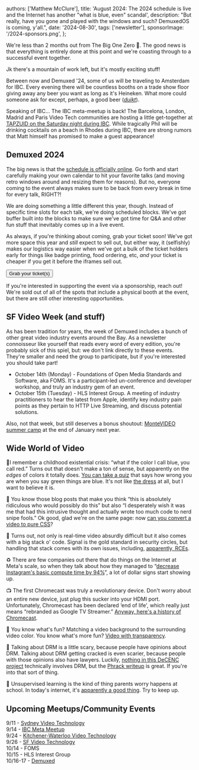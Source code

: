   authors: ['Matthew McClure'],
  title: 'August 2024: The 2024 schedule is live and the Internet has another "what is blue, even" scandal',
  description: "But really, have you gone and played with the windows and such? DemuxedOS is coming, y'all.",
  date: '2024-08-30',
  tags: ['newsletter'],
  sponsorImage: '/2024-sponsors.png',
};


We're less than 2 months out from The Big One Zero 🎂. The good news is that everything is entirely done at this point and we're coasting through to a successful event together.

Jk there's a mountain of work left, but it's mostly exciting stuff\!

Between now and Demuxed '24, some of us will be traveling to Amsterdam for IBC. Every evening there will be countless booths on a trade show floor giving away any beer you want as long as it's Heineken. What more could someone ask for except, perhaps, a good beer ([*duikt*](https://chatgpt.com/share/53db8c4b-6922-48f5-b74c-3beffa4122e3)).

Speaking of IBC… The IBC meta-meetup is back\! The Barcelona, London, Madrid and Paris Video Tech communities are hosting a little get-together at [TAPZUID on the Saturday night during IBC](https://www.linkedin.com/events/metameetup-ibc20247237054958192218115/). While tragically Phil will be drinking cocktails on a beach in Rhodes during IBC, there are strong rumors that Matt himself has promised to make a guest appearance\!

## Demuxed 2024

The big news is that the [schedule is officially online](https://2024.demuxed.com/\#schedule). Go forth and start carefully making your own calendar to hit your favorite talks (and moving retro windows around and resizing them for reasons). But no, everyone coming to the event always makes sure to be back from every break in time for every talk, RIGHT?\!

We are doing something a little different this year, though. Instead of specific time slots for each talk, we're doing scheduled blocks. We've got buffer built into the blocks to make sure we've got time for Q\&A and other fun stuff that inevitably comes up in a live event.

As always, if you're thinking about coming, grab your ticket soon\! We've got more space this year and *still* expect to sell out, but either way, it (selfishly) makes our logistics way easier when we've got a bulk of the ticket holders early for things like badge printing, food ordering, etc, *and* your ticket is cheaper if you get it before the iframes sell out.

<Link href="https://tickets.demuxed.com">
  <Button>Grab your ticket(s)</Button>
</Link>

If you're interested in supporting the event via a sponsorship, reach out\! We're sold out of all of the spots that include a physical booth at the event, but there are still other interesting opportunities.

## SF Video Week (and stuff)

As has been tradition for years, the week of Demuxed includes a bunch of other great video industry events around the Bay. As a newsletter connoisseur like yourself that reads every word of every edition, you're probably sick of this spiel, but: we don't link directly to these events. They're smaller and need the group to participate, but if you're interested you should take part\! 

- October 14th (Monday) \- Foundations of Open Media Standards and Software, aka FOMS. It's a participant-led un-conference and developer workshop, and truly an industry gem of an event.  
- October 15th (Tuesday) \- HLS Interest Group. A meeting of industry practitioners to hear the latest from Apple, identify key industry pain points as they pertain to HTTP Live Streaming, and discuss potential solutions.

Also, not that week, but still deserves a bonus shoutout: [MonteVIDEO summer camp](https://montevideotech.dev/summercamp2025/) at the end of January next year.

## Wide World of Video

💙I remember a childhood existential crisis: “what if the color I call blue, you call red.” Turns out that doesn't make a ton of sense, but apparently on the *edges* of colors it totally does. [You can take a quiz](https://ismy.blue/) that says how wrong you are when you say green things are blue. It's not like [the dress](https://en.wikipedia.org/wiki/The\_dress) at all, but I want to believe it is.

🤔 You know those blog posts that make you think “this is absolutely ridiculous who would possibly do this” but also “I desperately wish it was me that had this intrusive thought and actually wrote too much code to nerd snipe fools.” Ok good, glad we're on the same page: now [can you convert a video to pure CSS](https://dgerrells.com/blog/can-you-convert-a-video-to-pure-css)?

🚨 Turns out, not only is real-time video absurdly difficult but it also comes with a big stack o' code. Signal is the gold standard in security circles, but handling that stack comes with its own issues, including, [apparently, RCEs](https://margin.re/2024/07/you-cant-spell-webrtc-without-rce-part-1/).

♻️ There are few companies out there that do things on the Internet at Meta's scale, so when they talk about how they managed to  “[decrease Instagram's basic compute time by 94%](https://engineering.fb.com/2022/11/04/video-engineering/instagram-video-processing-encoding-reduction/)”, a lot of dollar signs start showing up.

📺 The first Chromecast was truly a revolutionary device. Don't worry about an entire new device, just plug this sucker into your HDMI port. Unfortunately, Chromecast has been declared ‘end of life', which really just means “rebranded as Google TV Streamer.” [Anyway, here's a history of Chromecast](https://blog.google/products/google-nest/chromecast-history/).

🫥 You know what's fun? Matching a video background to the surrounding video color. You know what's more fun? [Video with transparency](https://jakearchibald.com/2024/video-with-transparency/). 

🔐 Talking about DRM is a little scary, because people have opinions about DRM. Talking about DRM getting cracked is even scarier, because people with those opinions also have lawyers. Luckily, [nothing in this DeCENC project](https://github.com/DavidBuchanan314/DeCENC) technically involves DRM, but the [Phrack writeup](https://phrack.org/issues/71/6.html) is great. If you're into that sort of thing.

🤖 Unsupervised learning is the kind of thing parents worry happens at school. In today's internet, it's [apparently a good thing](https://www.lightly.ai/post/self-supervised-learning-for-videos). Try to keep up. 

## Upcoming Meetups/Community Events

9/11 \- [Sydney Video Technology](https://www.meetup.com/Sydney-Video-Technology/events/303229000?response=3\&action=rsvp)  
9/14 \- [IBC Meta Meetup](https://www.linkedin.com/events/metameetup-ibc20247237054958192218115/comments/)  
9/24 \- [Kitchener-Waterloo Video Technology](https://www.meetup.com/kw-video-technology/events/fvbrjtygcmbgc/)  
9/26 \- [SF Video Technology](https://www.meetup.com/sf-video-technology/events/pmlqmtygcmbjc/)  
10/14 \- FOMS  
10/15 \- HLS Interest Group  
10/16-17 \- [Demuxed](https://2024.demuxed.com)
